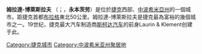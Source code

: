 {{Infobox City
|name = 姆拉達-博萊斯拉夫
|native_name = {{lang|cs|Mladá Boleslav}}
|other_name = {{lang|de|Jungbunzlau}}
|image_flag= Flag of Mlada Boleslav.svg
|image_seal= Mladá_Boleslav_CoA_CZ.svg
|image_map = 
|mapsize = 
|subdivision_type = [[国家|国家]]
|subdivision_name =  {{flag|捷克}}
|leader_title = 市長
|leader_name = MUDr. Raduan Nwelati
|region= 
|departement= 
|party=
|mandat=since = 
|established_date = 10世紀
|established_title = 創建時間
|area_total_km2 = 28.89
|population_as_of  = 2017年
|population_total = 44056
|population_density_km2 = auto
|timezone = +1
|coordinates = {{coord|50|24|45|N|14|54|16|E|display=inline,title}}
|postal_code = 293 01
|pushpin_map = Czech Republic
|website = https://archive.is/20060107010424/
http://www.mb-net.cz/mesto/index.phtml
|}}

'''姆拉達-博萊斯拉夫''' （{{lang-cs|'''Mladá Boleslav'''}}；{{lang-de|Jungbunzlau}}，'''永本茨劳'''）是位於[[捷克|捷克]]西部、[[中波希米亞州|中波希米亞州]]的一個城市。距捷克首都[[布拉格|布拉格]]東北50公里。姆拉達-博萊斯拉夫是捷克最為富裕的幾個城市之一。19世纪，捷克最大汽车制造商[[斯柯达汽车|斯柯达汽车]]的前身Laurin & Klement创建于此。

{{Authority control}}
[[Category:捷克城市|Category:捷克城市]]
[[Category:中波希米亚州聚居地|Category:中波希米亚州聚居地]]